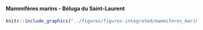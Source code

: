 #### Mammifères marins - Béluga du Saint-Laurent {-}


<!-- -------------------------------------------------- -->

```r
knitr::include_graphics("../figures/figures-integrated/mammiferes_marins-beluga.png")
```

<br>
